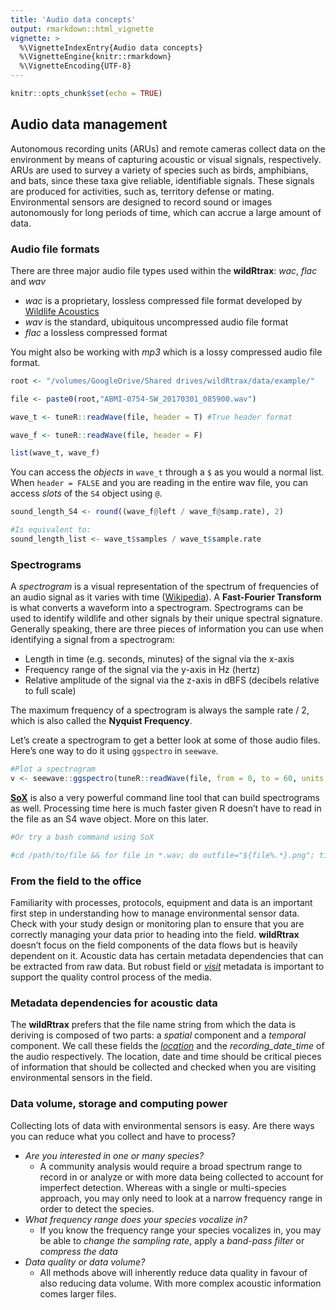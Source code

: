 ```yaml
---
title: 'Audio data concepts'
output: rmarkdown::html_vignette
vignette: >
  %\VignetteIndexEntry{Audio data concepts}
  %\VignetteEngine{knitr::rmarkdown}
  %\VignetteEncoding{UTF-8}
---
```


```r
knitr::opts_chunk$set(echo = TRUE)
```

## Audio data management

Autonomous recording units (ARUs) and remote cameras collect data on the environment by means of capturing acoustic or visual signals, respectively. ARUs are used to survey a variety of species such as birds, amphibians, and bats, since these taxa give reliable, identifiable signals. These signals are produced for activities, such as, territory defense or mating. Environmental sensors are designed to record sound or images autonomously for long periods of time, which can accrue a large amount of data.

### Audio file formats

There are three major audio file types used within the **wildRtrax**: *wac*, *flac* and *wav*

* *wac* is a proprietary, lossless compressed file format developed by [Wildlife Acoustics](https://www.wildlifeacoustics.com/)
* *wav* is the standard, ubiquitous uncompressed audio file format
* *flac* a lossless compressed format

You might also be working with *mp3* which is a lossy compressed audio file format.

```r
root <- "/volumes/GoogleDrive/Shared drives/wildRtrax/data/example/"

file <- paste0(root,"ABMI-0754-SW_20170301_085900.wav")

wave_t <- tuneR::readWave(file, header = T) #True header format

wave_f <- tuneR::readWave(file, header = F)

list(wave_t, wave_f)

```

You can access the *objects* in `wave_t` through a `$` as you would a normal list. When `header = FALSE` and you are reading in the entire wav file, you can access *slots* of the `S4` object using `@`. 

```r
sound_length_S4 <- round((wave_f@left / wave_f@samp.rate), 2)

#Is equivalent to:
sound_length_list <- wave_t$samples / wave_t$sample.rate

```

### Spectrograms

A *spectrogram* is a visual representation of the spectrum of frequencies of an audio signal as it varies with time ([Wikipedia](https://en.wikipedia.org/wiki/Spectrogram)). A **Fast-Fourier Transform** is what converts a waveform into a spectrogram.  Spectrograms can be used to identify wildlife and other signals by their unique spectral signature. Generally speaking, there are three pieces of information you can use when identifying a signal from a spectrogram:

* Length in time (e.g. seconds, minutes) of the signal via the x-axis
* Frequency range of the signal via the y-axis in Hz (hertz)
* Relative amplitude of the signal via the z-axis in dBFS (decibels relative to full scale)

The maximum frequency of a spectrogram is always the sample rate / 2, which is also called the **Nyquist Frequency**.

Let's create a spectrogram to get a better look at some of those audio files. Here's one way to do it using `ggspectro` in `seewave`. 

```r
#Plot a spectrogram
v <- seewave::ggspectro(tuneR::readWave(file, from = 0, to = 60, units = "seconds"), ovlp = 50) + ggplot2::geom_tile(aes(fill=amplitude)) + theme_bw()

```

[**SoX**](http://sox.sourceforge.net/) is also a very powerful command line tool that can build spectrograms as well. Processing time here is much faster given R doesn't have to read in the file as an S4 wave object. More on this later. 

```r
#Or try a bash command using SoX

#cd /path/to/file && for file in *.wav; do outfile="${file%.*}.png"; title_in_pic="${file%.*}"; sox "$file" -n spectrogram -l -m -t "$title_in_pic" -o "$outfile"; done

```

### From the field to the office

Familiarity with processes, protocols, equipment and data is an important first step in understanding how to manage environmental sensor data. Check with your study design or monitoring plan to ensure that you are correctly managing your data prior to heading into the field. **wildRtrax** doesn't focus on the field components of the data flows but is heavily dependent on it. Acoustic data has certain metadata dependencies that can be extracted from raw data. But robust field or [*visit*](https://www.wildtrax.ca/home/resources/guide/organizations/visits.html) metadata is important to support the quality control process of the media.

### Metadata dependencies for acoustic data

The **wildRtrax** prefers that the file name string from which the data is deriving is composed of two parts: a *spatial* component and a *temporal* component. We call these fields the [*location*](https://www.wildtrax.ca/home/resources/guide/organizations/locations.html) and the *recording_date_time* of the audio respectively. The location, date and time should be critical pieces of information that should be collected and checked when you are visiting environmental sensors in the field. 

### Data volume, storage and computing power

Collecting lots of data with environmental sensors is easy. Are there ways you can reduce what you collect and have to process?

* *Are you interested in one or many species?*
  * A community analysis would require a broad spectrum range to record in or analyze or with more data being collected to account for imperfect detection. Whereas with a single or multi-species approach, you may only need to look at a narrow frequency range in order to detect the species. 
* *What frequency range does your species vocalize in?*
  * If you know the frequency range your species vocalizes in, you may be able to *change the sampling rate*, apply a *band-pass filter* or *compress the data*
* *Data quality or data volume?*
  * All methods above will inherently reduce data quality in favour of also reducing data volume. With more complex acoustic information comes larger files.


